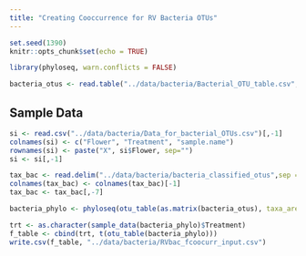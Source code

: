 ```yaml
---
title: "Creating Cooccurrence for RV Bacteria OTUs"
---
```


```r
set.seed(1390)
knitr::opts_chunk$set(echo = TRUE)
```

```r
library(phyloseq, warn.conflicts = FALSE)
```

```r
bacteria_otus <- read.table("../data/bacteria/Bacterial_OTU_table.csv", header = TRUE, sep = ",", row.names=1)
```

## Sample Data
```r
si <- read.csv("../data/bacteria/Data_for_bacterial_OTUs.csv")[,-1]
colnames(si) <- c("Flower", "Treatment", "sample.name")
rownames(si) <- paste("X", si$Flower, sep="")
si <- si[,-1]
```

```r
tax_bac <- read.delim("../data/bacteria/bacteria_classified_otus",sep = " ", header = TRUE, row.names=1)
colnames(tax_bac) <- colnames(tax_bac)[-1]
tax_bac <- tax_bac[,-7]
```

```r
bacteria_phylo <- phyloseq(otu_table(as.matrix(bacteria_otus), taxa_are_rows=T), tax_table(as.matrix(tax_bac)), sample_data(si))
```

```r
trt <- as.character(sample_data(bacteria_phylo)$Treatment)
f_table <- cbind(trt, t(otu_table(bacteria_phylo)))
write.csv(f_table, "../data/bacteria/RVbac_fcoocurr_input.csv")
```
